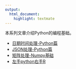 ```yaml
---
output:
  html_document:
    highlight: textmate
---
```


本系列文章介绍Python的编程基础。

+ [日期时间处理-Python篇](Python_datetime.html)
+ [JSON处理-Python篇](Python_JSON.html)
+ [矩阵处理-Numpy基础](python_numpy.html)
+ [左手python右手R](left_python_right_r.html)